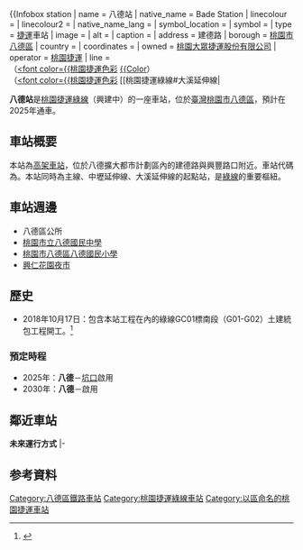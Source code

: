 {{桃園市未來建設}}
{{Infobox station
| name                = 八德站
| native_name         = Bade Station
| linecolour          ={{桃園捷運色彩|綠}}
| linecolour2         ={{桃園捷運色彩|綠2}}
| native_name_lang    = 
| symbol_location     = 
| symbol              = 
| type                = [[捷運|捷運]]車站
| image               = 
| alt                 = 
| caption             = 
| address             = 建德路
| borough             = [[桃園市|桃園市]][[八德區|八德區]]
| country             = {{TWN}}
| coordinates         =  <!-- {{coord|latitude|N/S|longitude|E/W|display=inline,title}} -->
| owned               = [[桃園捷運公司|桃園大眾捷運股份有限公司]]
| operator            = {{Rint|TW|TYM}} [[桃園捷運|桃園捷運]]
| line                = {{桃捷綠線}}<br>（[[桃園捷運綠線#中壢延伸線|<font color={{桃園捷運色彩]] [[桃園捷運綠線#中壢延伸線|{{Color]]）<br>（[[桃園捷運綠線#大溪延伸線|<font color={{桃園捷運色彩]] [[桃園捷運綠線#大溪延伸線|{{Color]]）
| distance            = 
| platform            = [[島式月台|島式月台]]
| PlatformType        = 
| tracks              = 
| train_operators     = 
| connections         = 
| structure           = [[高架車站|高架車站]]
| Interchange         = 
| disabled            = 
| code                = {{Color|{{桃園捷運色彩|綠}}|'''G01'''}}
| zone                = 
| website             = 
| opened              = 
| opening             = 2025年
| closed              = 
| passengers          = 
| pass_year           = 
| pass_rank           = 
| services            = 
| other_services      = 
}}

'''八德站'''是[[桃園捷運|桃園捷運]][[桃園捷運綠線|綠線]]（興建中）的一座車站，位於[[台灣|臺灣]][[桃園市|桃園市]][[八德區|八德區]]，預計在2025年通車。

==車站概要==
本站為[[高架車站|高架車站]]，位於八德擴大都市計劃區內的建德路與興豐路口附近。車站代碼為{{Color|{{桃園捷運色彩|綠}}|'''G01'''}}。本站同時為主線、中壢延伸線、大溪延伸線的起點站，是[[桃園捷運綠線|綠線]]的重要樞紐。

==車站週邊==
* 八德區公所
* [[桃園市立八德國民中學|桃園市立八德國民中學]]
* [[桃園市八德區八德國民小學|桃園市八德區八德國民小學]]
* [[興仁花園夜市|興仁花園夜市]]

==歷史==
* 2018年10月17日：包含本站工程在內的綠線GC01標南段（G01-G02）土建統包工程開工。<ref>{{cite web|url=https://www.chinatimes.com/newspapers/20181016000334-260204|title=桃園捷運綠線GC01標動工|first=|last=中時電子報|website=中時電子報|accessdate=2020-11-10|archive-date=2020-06-24|archive-url=https://web.archive.org/web/20200624222358/https://www.chinatimes.com/newspapers/20181016000334-260204|dead-url=no}}</ref>

===預定時程===
* 2025年：'''八德'''－[[坑口站_(台灣)|坑口]]啟用
* 2030年：'''八德'''－{{站|中壢體育園區}}啟用

==鄰近車站==
'''未來運行方式'''
{{start rail box|[[桃園捷運|桃園捷運]]}}
{{s-unbuilt|{{站|霄裡}}|往 {{站|中壢體育園區}}}}
{{s-line|[[桃園捷運綠線|綠線]]|（[[桃園捷運綠線#中壢延伸線|中壢延伸線]]↔[[桃園捷運綠線#主線|主線]]）<br>（規劃中↔興建中）|{{桃園捷運色彩|綠2}}|{{桃園捷運色彩|綠}}}}
{{s-unbuilt|{{站|建國路}}|往 [[坑口站_(台灣)|坑口]]|rows=2}}
|-
{{s-unbuilt|{{站|埔頂新光}}|往 [[埔頂轉運站|埔頂轉運站]]}}
{{s-line|[[桃園捷運綠線|綠線]]|（[[桃園捷運綠線#大溪延伸線|大溪延伸線]]↔[[桃園捷運綠線#主線|主線]]）<br>（規劃中↔興建中）|{{桃園捷運色彩|綠2}}|{{桃園捷運色彩|綠}}}}
{{end box}}

==参考資料==
{{reflist}}

{{桃園捷運綠線}}
{{桃園捷運轉乘車站}}
{{Portal bar|台灣|台灣鐵路|桃園|城市軌道交通|鐵路}}

[[Category:八德區鐵路車站|Category:八德區鐵路車站]]
[[Category:桃園捷運綠線車站|Category:桃園捷運綠線車站]]
[[Category:以區命名的桃園捷運車站|Category:以區命名的桃園捷運車站]]